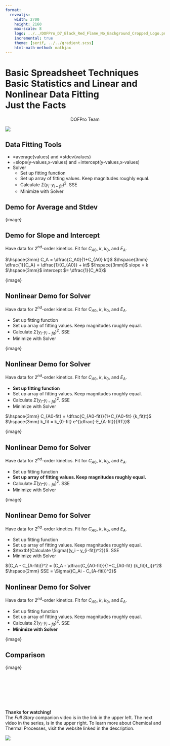 ```yaml
---
format:
  revealjs:
    width: 2700
    height: 2160
    max-scale: 8
    logo: ../../DOFPro_D7_Black_Red_Flame_No_Background_Cropped_Logo.png
    incremental: true
    theme: [serif, ../../gradient.scss]
    html-math-method: mathjax
---
```


# Basic Spreadsheet Techniques<br/>Basic Statistics and Linear and Nonlinear Data Fitting</br>Just the Facts{.bigbold75}

::: {style="text-align: center;"}
DOFPro Team
:::

![](../../DOFPro_D7_Black_Red_Flame_No_Background_Cropped.png){.absolute left="22%" top="-65%"}

## Data Fitting Tools

* =average(values) and =stdev(values)
* =slope(y-values,x-values) and =intercept(y-values,x-values)
* Solver
  * Set up fitting function
  * Set up array of fitting values. Keep magnitudes roughly equal.
  * Calculate $\Sigma{(y_i – y_{i-fit})^2}$. SSE
  * Minimize with Solver

## Demo for Average and Stdev

{image}

## Demo for Slope and Intercept

Have data for $2^{nd}$-order kinetics. Fit for $C_{A0}$, $k$, $k_0$, and $E_A$.

$\hspace{3mm} C_A = \dfrac{C_A0}{1+C_{A0} kt}$
$\hspace{3mm} \dfrac{1}{C_A} = \dfrac{1}{C_{A0}} + kt$
$\hspace{3mm}$ slope = k
$\hspace{3mm}$ intercept $= \dfrac{1}{C_A0}$

{image}

## Nonlinear Demo for Solver

Have data for $2^{nd}$-order kinetics. Fit for $C_{A0}$, $k$, $k_0$, and $E_A$.

* Set up fitting function
* Set up array of fitting values. Keep magnitudes roughly equal.
* Calculate $\Sigma{(y_i – y_{i-fit})^2}$. SSE
* Minimize with Solver

{image}

## Nonlinear Demo for Solver

Have data for $2^{nd}$-order kinetics. Fit for $C_{A0}$, $k$, $k_0$, and $E_A$.

* $\textbf{Set up fitting function}$
* Set up array of fitting values. Keep magnitudes roughly equal.
* Calculate $\Sigma{(y_i – y_{i-fit})^2}$. SSE
* Minimize with Solver

$\hspace{3mm} C_{A0-fit} = \dfrac{C_{A0-fit}}{1+C_{A0-fit} {k_fit}t}$
$\hspace{3mm} k_fit = k_{0-fit} e^{\dfrac{-E_{A-fit}}{RT}}$

{image}

## Nonlinear Demo for Solver

Have data for $2^{nd}$-order kinetics. Fit for $C_{A0}$, $k$, $k_0$, and $E_A$.

* Set up fitting function
* $\textbf{Set up array of fitting values. Keep magnitudes roughly equal.}$
* Calculate $\Sigma{(y_i – y_{i-fit})^2}$. SSE
* Minimize with Solver

{image}

## Nonlinear Demo for Solver

Have data for $2^{nd}$-order kinetics. Fit for $C_{A0}$, $k$, $k_0$, and $E_A$.

* Set up fitting function
* Set up array of fitting values. Keep magnitudes roughly equal.
* $\textbf{Calculate \Sigma{(y_i – y_{i-fit})^2}}$. SSE
* Minimize with Solver

$(C_A - C_{A-fiti})^2 = (C_A - \dfrac{C_{A0-fit}}{1+C_{A0-fit} {k_fit}t_i})^2$
$\hspace{2mm} SSE = \Sigma{(C_Ai - C_{A-fiti})^2}$

## Nonlinear Demo for Solver

Have data for $2^{nd}$-order kinetics. Fit for $C_{A0}$, $k$, $k_0$, and $E_A$.

* Set up fitting function
* Set up array of fitting values. Keep magnitudes roughly equal.
* Calculate $\Sigma{(y_i – y_{i-fit})^2}$. SSE
* $\textbf{Minimize with Solver}$

{image}

## Comparison

{image}

#

::: {.centered}
 </br></br></br></br></br>**Thanks for watching!** </br> The *Full Story* companion video is in the link in the upper left. The next video in the series, is in the upper right. To learn more about Chemical and Thermal Processes, visit the website linked in the description.
:::

![](../../DOFPro_D7_Black_Red_Flame_No_Background_Cropped.png){.absolute left="20%" top="100%"}